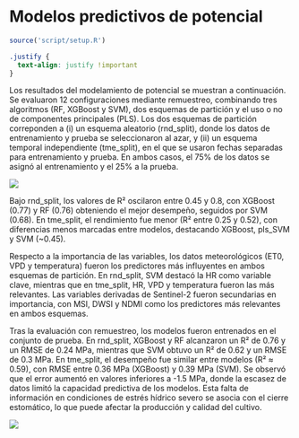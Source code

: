 # Modelos predictivos de potencial

```r
source('script/setup.R')
```

```css
.justify {
  text-align: justify !important
}
```

::: justify
Los resultados del modelamiento de potencial se muestran a continuación. Se evaluaron 12 configuraciones mediante remuestreo, combinando tres algoritmos (RF, XGBoost y SVM), dos esquemas de partición y el uso o no de componentes principales (PLS). Los dos esquemas de partición correponden a (i) un esquema aleatorio (rnd_split), donde los datos de entrenamiento y prueba se seleccionaron al azar, y (ii) un esquema temporal independiente (tme_split), en el que se usaron fechas separadas para entrenamiento y prueba. En ambos casos, el 75% de los datos se asignó al entrenamiento y el 25% a la prueba.

![](figuras/misc/esquema_split.png){.lightbox}

Bajo rnd_split, los valores de R² oscilaron entre 0.45 y 0.8, con XGBoost (0.77) y RF (0.76) obteniendo el mejor desempeño, seguidos por SVM (0.68). En tme_split, el rendimiento fue menor (R² entre 0.25 y 0.52), con diferencias menos marcadas entre modelos, destacando XGBoost, pls_SVM y SVM (\~0.45).

Respecto a la importancia de las variables, los datos meteorológicos (ET0, VPD y temperatura) fueron los predictores más influyentes en ambos esquemas de partición. En rnd_split, SVM destacó la HR como variable clave, mientras que en tme_split, HR, VPD y temperatura fueron las más relevantes. Las variables derivadas de Sentinel-2 fueron secundarias en importancia, con MSI, DWSI y NDMI como los predictores más relevantes en ambos esquemas.

Tras la evaluación con remuestreo, los modelos fueron entrenados en el conjunto de prueba. En rnd_split, XGBoost y RF alcanzaron un R² de 0.76 y un RMSE de 0.24 MPa, mientras que SVM obtuvo un R² de 0.62 y un RMSE de 0.3 MPa. En tme_split, el desempeño fue similar entre modelos (R² ≈ 0.59), con RMSE entre 0.36 MPa (XGBoost) y 0.39 MPa (SVM). Se observó que el error aumentó en valores inferiores a -1.5 MPa, donde la escasez de datos limitó la capacidad predictiva de los modelos. Esta falta de información en condiciones de estrés hídrico severo se asocia con el cierre estomático, lo que puede afectar la producción y calidad del cultivo.

![](figuras/07_modelo_potencial/modelo.png){.lightbox}
:::

